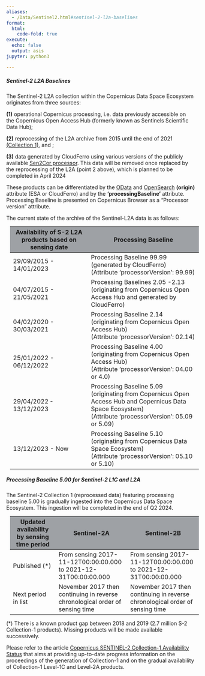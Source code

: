 ```yaml
---
aliases: 
  - /Data/Sentinel2.html#sentinel-2-l2a-baselines
format:
  html:
    code-fold: true
execute:
  echo: false
  output: asis
jupyter: python3

---
```


##### Sentinel-2 L2A Baselines

The Sentinel-2 L2A collection within the Copernicus Data Space Ecosystem originates from three sources: 

**(1)** operational Copernicus processing, i.e. data previously accessible on the Copernicus Open Access Hub (formerly known as Sentinels Scientific Data Hub);
 
**(2)** reprocessing of the L2A archive from 2015 until the end of 2021 [(Collection 1)](https://sentinel.esa.int/web/sentinel/sentinel-data-access/sentinel-products/sentinel-2-data-products/collection-1-level-2a){target="_blank"}, and ;

**(3)** data generated by CloudFerro using various versions of the publicly available [Sen2Cor processor](https://step.esa.int/main/snap-supported-plugins/sen2cor/){target="_blank"}. This data will be removed once replaced by the reprocessing of the L2A (point 2 above), which is planned to be completed in April 2024

These products can be differentiated by the [OData](https://documentation.dataspace.copernicus.eu/APIs/OData.html#query-by-attributes){target="_blank"} and [OpenSearch](https://catalogue.dataspace.copernicus.eu/resto/api/collections/Sentinel2/describe.xml){target="_blank"} **(origin)** attribute (ESA or CloudFerro) and by the **'processingBaseline'** attribute. Processing Baseline is presented on Copernicus Browser as a "Processor version" attribute.

The current state of the archive of the Sentinel-L2A data is as follows:

<table class="table-roadmap" style="margin: 10px;">
  <thead>
    <tr>
      <th style="background-color: #9ea1a5">Availability of S-2 L2A products based on sensing date</th>
      <th style="background-color: #9ea1a5">Processing Baseline</th>
    </tr>
  </thead>
  <tbody>
    <tr>
      <td>29/09/2015 - 14/01/2023</td>
      <td>Processing Baseline 99.99 <br>(generated by CloudFerro) <br>(Attribute ‘processorVersion’: 99.99)</td>
    </tr>
    <tr>
      <td>04/07/2015 - 21/05/2021</td>
      <td>Processing Baselines 2.05 -2.13 <br>(originating from Copernicus Open Access Hub and generated by CloudFerro)</td>
    </tr>
    <tr>
      <td>04/02/2020 - 30/03/2021</td>
      <td>Processing Baseline 2.14 <br>(originating from Copernicus Open Access Hub) <br>(Attribute ‘processorVersion’: 02.14)</td>
    </tr>
    <tr>
      <td>25/01/2022 - 06/12/2022</td>
      <td>Processing Baseline 4.00 <br>(originating from Copernicus Open Access Hub) <br>(Attribute ‘processorVersion’: 04.00 or 4.0)</td>
    </tr>
    <tr>
      <td>29/04/2022 - 13/12/2023</td>
      <td>Processing Baseline 5.09 <br>(originating from Copernicus Open Access Hub and Copernicus Data Space Ecosystem) <br>(Attribute ‘processorVersion’: 05.09 or 5.09)</td>
    </tr>
    <tr>
      <td>13/12/2023 - Now</td>
      <td>Processing Baseline 5.10 <br>(originating from Copernicus Data Space Ecosystem) <br>(Attribute ‘processorVersion’: 05.10 or 5.10)</td>
    </tr>
  </tbody>
</table>

##### Processing Baseline 5.00 for Sentinel-2 L1C and L2A

The Sentinel-2 Collection 1 (reprocessed data) featuring processing baseline 5.00 is gradually ingested into the Copernicus Data Space Ecosystem. This ingestion will be completed in the end of Q2 2024.<br>

<table class="table-roadmap" style="margin: 10px;">
  <thead>
    <tr>
      <th style="background-color: #9ea1a5">Updated availability by sensing time period</th>
      <th style="background-color: #9ea1a5">Sentinel-2A</th>
      <th style="background-color: #9ea1a5">Sentinel-2B</th>
    </tr>
  </thead>
  <tbody>
    <tr>
      <td>Published (*)</td>
      <td>From sensing 2017-11-12T00:00:00.000 to 2021-12-31T00:00:00.000</td>
      <td>From sensing 2017-11-12T00:00:00.000 to 2021-12-31T00:00:00.000</td>
    </tr>
    <tr>
      <td>Next period in list</td>
      <td>November 2017 then continuing in reverse chronological order of sensing time</td>
      <td>November 2017 then continuing in reverse chronological order of sensing time</td>
    </tr>
  </tbody>
</table>

(*) There is a known product gap between 2018 and 2019 (2.7 million S-2 Collection-1 products). Missing products will be made available successively.

Please refer to the article [Copernicus SENTINEL-2 Collection-1 Availability Status](https://sentinels.copernicus.eu/web/sentinel/technical-guides/sentinel-2-msi/copernicus-sentinel-2-collection-1-availability-status)
that aims at providing up-to-date progress information on the proceedings of the generation of Collection-1 and on the gradual availability of Collection-1 Level-1C and Level-2A products.
